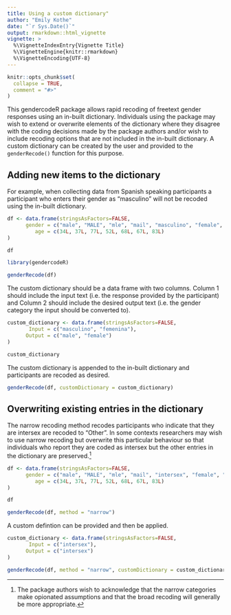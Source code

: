 ```yaml
---
title: Using a custom dictionary"
author: "Emily Kothe"
date: "`r Sys.Date()`"
output: rmarkdown::html_vignette
vignette: >
  %\VignetteIndexEntry{Vignette Title}
  %\VignetteEngine{knitr::rmarkdown}
  %\VignetteEncoding{UTF-8}
---
```


```r
knitr::opts_chunk$set(
  collapse = TRUE,
  comment = "#>"
)
```

This gendercodeR package allows rapid recoding of freetext gender responses 
using an in-built dictionary. Individuals using the package may wish to extend 
or overwrite elements of the dictionary where they disagree with the coding 
decisions made by the package authors and/or wish to include recoding options 
that are not included in the in-built dictionary. A custom dictionary can be 
created by the user and provided to the `genderRecode()` function for this purpose. 

## Adding new items to the dictionary

For example, when collecting data from Spanish speaking participants a 
participant who enters their gender as "masculino" will not be recoded using 
the in-built dictionary.

```r

df <- data.frame(stringsAsFactors=FALSE,
      gender = c("male", "MALE", "mle", "mail", "masculino", "female", "enby"),
         age = c(34L, 37L, 77L, 52L, 68L, 67L, 83L)
)

df

library(gendercodeR)

genderRecode(df)
```

The custom dictionary should be a data frame with two columns. Column 1 should 
include the input text (i.e. the response provided by the participant) and 
Column 2 should include the desired output text (i.e. the gender category the 
input should be converted to).

```r

custom_dictionary <- data.frame(stringsAsFactors=FALSE,
       Input = c("masculino", "femenina"),
      Output = c("male", "female")
)

custom_dictionary
```

The custom dictionary is appended to the in-built dictionary and participants 
are recoded as desired.

```r
genderRecode(df, customDictionary = custom_dictionary)
```

## Overwriting existing entries in the dictionary

The narrow recoding method recodes participants who indicate that they are 
intersex are recoded to "Other". In some contexts researchers may wish to 
use narrow recoding but overwrite this particular behaviour so that individuals 
who report they are coded as intersex but the other entries in the dictionary are 
preserved.^[The package authors wish to acknowledge that the narrow categories 
make opionated assumptions and that the broad recoding will generally 
be more appropriate.]

```r

df <- data.frame(stringsAsFactors=FALSE,
      gender = c("male", "MALE", "mle", "mail", "intersex", "female", "enby"),
         age = c(34L, 37L, 77L, 52L, 68L, 67L, 83L)
)

df

genderRecode(df, method = "narrow")
```

A custom defintion can be provided and then be applied.

```r

custom_dictionary <- data.frame(stringsAsFactors=FALSE,
       Input = c("intersex"),
      Output = c("intersex")
)

genderRecode(df, method = "narrow", customDictionary = custom_dictionary)
```
